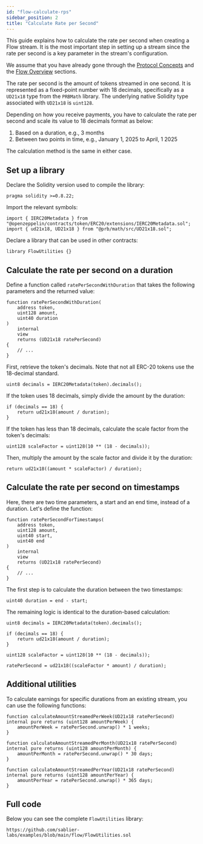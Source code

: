 ```yaml
---
id: "flow-calculate-rps"
sidebar_position: 2
title: "Calculate Rate per Second"
---
```



This guide explains how to calculate the rate per second when creating a Flow stream. It is the most important step in
setting up a stream since the rate per second is a key parameter in the stream's configuration.

We assume that you have already gone through the [Protocol Concepts](/concepts/streaming) and the
[Flow Overview](/concepts/flow/overview) sections.

<AdmonitionSimpleCode />

The rate per second is the amount of tokens streamed in one second. It is represented as a fixed-point number with 18
decimals, specifically as a `UD21x18` type from the `PRBMath` library. The underlying native Solidity type associated
with `UD21x18` is `uint128`.

Depending on how you receive payments, you have to calculate the rate per second and scale its value to 18 decimals
format as below:

1. Based on a duration, e.g., 3 months
2. Between two points in time, e.g., January 1, 2025 to April, 1 2025

The calculation method is the same in either case.

## Set up a library

Declare the Solidity version used to compile the library:

```solidity
pragma solidity >=0.8.22;
```

Import the relevant symbols:

```solidity
import { IERC20Metadata } from "@openzeppelin/contracts/token/ERC20/extensions/IERC20Metadata.sol";
import { ud21x18, UD21x18 } from "@prb/math/src/UD21x18.sol";
```

Declare a library that can be used in other contracts:

```solidity
library FlowUtilities {}
```

## Calculate the rate per second on a duration

Define a function called `ratePerSecondWithDuration` that takes the following parameters and the returned value:

```solidity
function ratePerSecondWithDuration(
    address token,
    uint128 amount,
    uint40 duration
)
    internal
    view
    returns (UD21x18 ratePerSecond)
{
    // ...
}
```

First, retrieve the token's decimals. Note that not all ERC-20 tokens use the 18-decimal standard.

```solidity
uint8 decimals = IERC20Metadata(token).decimals();
```

If the token uses 18 decimals, simply divide the amount by the duration:

```solidity
if (decimals == 18) {
    return ud21x18(amount / duration);
}
```

If the token has less than 18 decimals, calculate the scale factor from the token's decimals:

```solidity
uint128 scaleFactor = uint128(10 ** (18 - decimals));
```

Then, multiply the amount by the scale factor and divide it by the duration:

```solidity
return ud21x18((amount * scaleFactor) / duration);
```

## Calculate the rate per second on timestamps

Here, there are two time parameters, a start and an end time, instead of a duration. Let's define the function:

```solidity
function ratePerSecondForTimestamps(
    address token,
    uint128 amount,
    uint40 start,
    uint40 end
)
    internal
    view
    returns (UD21x18 ratePerSecond)
{
    // ...
}
```

The first step is to calculate the duration between the two timestamps:

```solidity
uint40 duration = end - start;
```

The remaining logic is identical to the duration-based calculation:

```solidity
uint8 decimals = IERC20Metadata(token).decimals();

if (decimals == 18) {
    return ud21x18(amount / duration);
}

uint128 scaleFactor = uint128(10 ** (18 - decimals));

ratePerSecond = ud21x18((scaleFactor * amount) / duration);
```

## Additional utilities

To calculate earnings for specific durations from an existing stream, you can use the following functions:

```solidity
function calculateAmountStreamedPerWeek(UD21x18 ratePerSecond) internal pure returns (uint128 amountPerWeek) {
    amountPerWeek = ratePerSecond.unwrap() * 1 weeks;
}

function calculateAmountStreamedPerMonth(UD21x18 ratePerSecond) internal pure returns (uint128 amountPerMonth) {
    amountPerMonth = ratePerSecond.unwrap() * 30 days;
}

function calculateAmountStreamedPerYear(UD21x18 ratePerSecond) internal pure returns (uint128 amountPerYear) {
    amountPerYear = ratePerSecond.unwrap() * 365 days;
}
```

## Full code

Below you can see the complete `FlowUtilities` library:

```solidity reference title="Flow Utilities library"
https://github.com/sablier-labs/examples/blob/main/flow/FlowUtilities.sol
```
